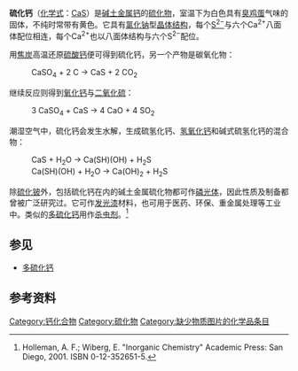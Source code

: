 {{Chembox
|   Name = 硫化钙
|   ImageFile = Calcium-sulfide-3D-balls.png
<!-- | ImageSize = 125px -->
|   ImageName = 硫化钙
|   IUPACName = Calcium sulfide
|   OtherNames = 
| Section1 = {{Chembox Identifiers
| CASNo = 20548-54-3
| CASNo_Ref = {{cascite|correct|CAS}}
|    RTECS  =  
|  ChemSpiderID_Ref  = {{chemspidercite|correct|chemspider}}|  ChemSpiderID  =  8373113
|  UNII_Ref  = {{fdacite|changed|FDA}}|  UNII  =  1MBW07J51Q
|  InChI  =  1/Ca.S/rCaS/c1-2
|  SMILES  =  [Ca]=S
|  InChIKey  =  JGIATAMCQXIDNZ-WSLZQIQFAE
|  InChI1  =  1/Ca.S/q+2;-2
|  InChIKey1  =  AGVJBLHVMNHENQ-UHFFFAOYAE
|  SMILES1  =  [Ca+2].[S-2]
|  StdInChI_Ref  = {{stdinchicite|correct|chemspider}}|  StdInChI  =  1S/Ca.S/q+2;-2
|  StdInChIKey_Ref  = {{stdinchicite|correct|chemspider}}|  StdInChIKey  =  AGVJBLHVMNHENQ-UHFFFAOYSA-N
|  PubChem  =  10197613
|  EINECS  =  243-873-5
|  KEGG_Ref  = {{keggcite|changed|kegg}}|  KEGG  =  C17392
}}
| Section2 = {{Chembox Properties
|   Formula = CaS
|   MolarMass = 72.14 
|   Appearance = 白色固体
|   Density = 2.600 g/cm<sup>3</sup> (固)
|   Solubility = [[水解|水解]]
|   MeltingPt = 2400 °C (2673 K)
|   BoilingPt =
  }}
| Section3 = {{Chembox Structure
|   Coordination = 八面体
|   CrystalStruct = [[氯化钠|氯化钠]]型
  }}
| Section7 = {{Chembox Hazards
|   ExternalMSDS =
|   MainHazards = 水解产生[[硫化氢|H<sub>2</sub>S]]
|   NFPA-H = 1
|   NFPA-F =
|   NFPA-R =
|   RPhrases = {{R31}}, {{R36/37/38}}, {{R50}}
|   SPhrases = {{S28}}, {{S61}}
  }}
| Section8 = {{Chembox Related
|   OtherAnions = [[氧化钙|氧化钙]]
|   OtherCations = 
|   Function = [[硫化物|硫化物]]
|   OtherFunctn = [[硫化镁|硫化镁]]、[[硫化钡|硫化钡]]
  }}
}}

'''硫化钙'''（[[化学式|化学式]]：[[钙|Ca]][[硫|S]]）是[[碱土金属|碱土金属]][[钙|钙]]的[[硫化物|硫化物]]，室温下为白色具有[[硫化氢|臭鸡蛋]]气味的固体，不纯时常带有黄色。它具有[[氯化钠|氯化钠]]型[[晶体结构|晶体结构]]，每个[[硫离子|S<sup>2−</sup>]]与六个Ca<sup>2+</sup>八面体配位相连，每个Ca<sup>2+</sup>也以八面体结构与六个S<sup>2−</sup>配位。

用[[焦炭|焦炭]]高温还原[[硫酸钙|硫酸钙]]便可得到硫化钙，另一个产物是碳氧化物：
:CaSO<sub>4</sub>  +  2 C  →  CaS  +  2 CO<sub>2</sub>
继续反应则得到[[氧化钙|氧化钙]]与[[二氧化硫|二氧化硫]]：
:3 CaSO<sub>4</sub>  +  CaS  →  4 CaO  +  4 SO<sub>2</sub>

潮湿空气中，硫化钙会发生水解，生成硫氢化钙、[[氢氧化钙|氢氧化钙]]和碱式硫氢化钙的混合物：
:CaS  +  H<sub>2</sub>O  →  Ca(SH)(OH)  +  H<sub>2</sub>S
:Ca(SH)(OH)  +  H<sub>2</sub>O  →  Ca(OH)<sub>2</sub>  +  H<sub>2</sub>S

除[[硫化铍|硫化铍]]外，包括硫化钙在内的碱土金属硫化物都可作[[磷光体|磷光体]]，因此性质及制备都曾被广泛研究过。它可作[[发光漆|发光漆]]材料，也可用于医药、环保、重金属处理等工业中。类似的[[多硫化钙|多硫化钙]]用作[[杀虫剂|杀虫剂]]。<ref>Holleman, A. F.; Wiberg, E. "Inorganic Chemistry" Academic Press: San Diego, 2001. ISBN 0-12-352651-5.</ref>

==参见==
*[[多硫化钙|多硫化钙]]

==参考资料==
{{reflist}}

{{鈣化合物}}
{{硫化物}}

[[Category:钙化合物|Category:钙化合物]]
[[Category:硫化物|Category:硫化物]]
[[Category:缺少物质图片的化学品条目|Category:缺少物质图片的化学品条目]]